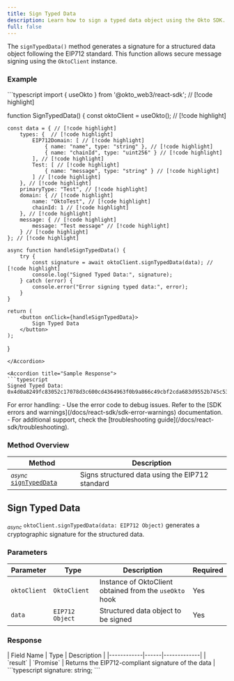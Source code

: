 ```yaml
---
title: Sign Typed Data
description: Learn how to sign a typed data object using the Okto SDK.
full: false
---
```



The `signTypedData()` method generates a signature for a structured data object following the EIP712 standard. This function allows secure message signing using the `OktoClient` instance.

### Example

<Accordions defaultValue="Usage">
<Accordion title="Usage">
```typescript
import { useOkto } from '@okto_web3/react-sdk'; // [!code highlight]

function SignTypedData() {
    const oktoClient = useOkto(); // [!code highlight]
    
    const data = { // [!code highlight]
        types: {  // [!code highlight]
            EIP712Domain: [ // [!code highlight]
                { name: "name", type: "string" }, // [!code highlight]
                { name: "chainId", type: "uint256" } // [!code highlight]
            ], // [!code highlight]
            Test: [ // [!code highlight]
                { name: "message", type: "string" } // [!code highlight]
            ] // [!code highlight]
        }, // [!code highlight]
        primaryType: "Test", // [!code highlight]
        domain: { // [!code highlight]
            name: "OktoTest", // [!code highlight]
            chainId: 1 // [!code highlight]
        }, // [!code highlight]
        message: { // [!code highlight]
            message: "Test message" // [!code highlight]
        } // [!code highlight]
    }; // [!code highlight]

    async function handleSignTypedData() {
        try {
            const signature = await oktoClient.signTypedData(data); // [!code highlight]
            console.log("Signed Typed Data:", signature);
        } catch (error) {
            console.error("Error signing typed data:", error);
        }
    }

    return (
        <button onClick={handleSignTypedData}>
            Sign Typed Data
        </button>
    );
}
```
</Accordion>

<Accordion title="Sample Response">
```typescript
Signed Typed Data: 0x4d0a8249fc83052c17078d3c600cd4364963f0b9a866c49cbf2cda683d9552b745c53746b97f6ebe79c18f5839450ac86511ed73849fbc2d58d1319346c50e451b
```
</Accordion>
</Accordions>

<Callout title="Note" type="info">
For error handling:
- Use the error code to debug issues. Refer to the [SDK errors and warnings](/docs/react-sdk/sdk-error-warnings) documentation.
- For additional support, check the [troubleshooting guide](/docs/react-sdk/troubleshooting).
</Callout>

### Method Overview

| Method | Description |
|--------|-------------|
| <sub><i>async</i></sub> [`signTypedData`](#sign-typed-data) | Signs structured data using the EIP712 standard |

<div className="method-box">

## Sign Typed Data

<sub><i>async</i></sub> `oktoClient.signTypedData(data: EIP712 Object)` generates a cryptographic signature for the structured data.

### Parameters

| Parameter | Type | Description | Required |
|-----------|------|-------------|----------|
| `oktoClient` | `OktoClient` | Instance of OktoClient obtained from the `useOkto` hook | Yes |
| `data` | `EIP712 Object` | Structured data object to be signed | Yes |

### Response

<Callout title="Success Response">
| Field Name | Type | Description |
|------------|------|-------------|
| `result` | `Promise<string>` | Returns the EIP712-compliant signature of the data |

<Accordions>
    <Accordion title="Response Type">
        ```typescript
        signature: string;
        ```
    </Accordion>
</Accordions>
</Callout>

</div>
